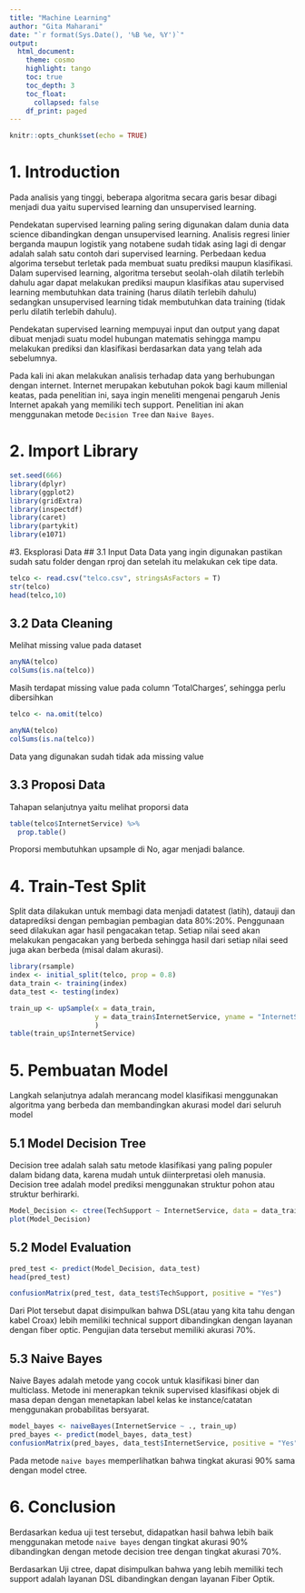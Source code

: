---
title: "Machine Learning"
author: "Gita Maharani"
date: "`r format(Sys.Date(), '%B %e, %Y')`"
output:
  html_document:
    theme: cosmo
    highlight: tango
    toc: true
    toc_depth: 3
    toc_float:
      collapsed: false
    df_print: paged
---

```{r setup, include=FALSE}
knitr::opts_chunk$set(echo = TRUE)
```

# 1. Introduction
Pada analisis yang tinggi, beberapa algoritma secara garis besar dibagi menjadi dua yaitu supervised learning dan unsupervised learning.

Pendekatan supervised learning paling sering digunakan dalam dunia data science dibandingkan dengan unsupervised learning. Analisis regresi linier berganda maupun logistik yang notabene sudah tidak asing lagi di dengar adalah salah satu contoh dari supervised learning. 
Perbedaan kedua algorima tersebut terletak pada membuat suatu prediksi maupun klasifikasi. Dalam supervised learning, algoritma tersebut seolah-olah dilatih terlebih dahulu agar dapat melakukan prediksi maupun klasifikas atau supervised learning membutuhkan data training (harus dilatih terlebih dahulu) sedangkan unsupervised learning tidak membutuhkan data training (tidak perlu dilatih terlebih dahulu).

Pendekatan supervised learning mempuyai input dan output yang dapat dibuat menjadi suatu model hubungan matematis sehingga mampu melakukan prediksi dan klasifikasi berdasarkan data yang telah ada sebelumnya.

Pada kali ini akan melakukan analisis terhadap data yang berhubungan dengan internet. Internet merupakan kebutuhan pokok bagi kaum millenial keatas, pada penelitian ini, saya ingin meneliti mengenai pengaruh Jenis Internet apakah yang memiliki tech support. Penelitian ini akan menggunakan metode `Decision Tree` dan `Naive Bayes`.

# 2. Import Library

```{r warning = FALSE, message = FALSE}
set.seed(666)
library(dplyr) 
library(ggplot2) 
library(gridExtra) 
library(inspectdf)
library(caret) 
library(partykit)
library(e1071)
```

#3. Eksplorasi Data
## 3.1 Input Data
Data yang ingin digunakan pastikan sudah satu folder dengan rproj dan setelah itu melakukan cek tipe data.
```{r}
telco <- read.csv("telco.csv", stringsAsFactors = T)
str(telco)
head(telco,10)
```

## 3.2 Data Cleaning
Melihat missing value pada dataset
```{r}
anyNA(telco)
colSums(is.na(telco))
```
Masih terdapat missing value pada column 'TotalCharges', sehingga perlu dibersihkan
```{r}
telco <- na.omit(telco)

anyNA(telco)
colSums(is.na(telco))
```

Data yang digunakan sudah tidak ada missing value

## 3.3 Proposi Data
Tahapan selanjutnya yaitu melihat proporsi data
```{r}
table(telco$InternetService) %>% 
  prop.table()
```
Proporsi membutuhkan upsample di No, agar menjadi balance.

# 4. Train-Test Split
Split data dilakukan untuk membagi data menjadi datatest (latih), datauji dan dataprediksi dengan pembagian pembagian data 80%:20%. Penggunaan seed dilakukan agar hasil pengacakan tetap. Setiap nilai seed akan melakukan pengacakan yang berbeda sehingga hasil dari setiap nilai seed juga akan berbeda (misal dalam akurasi).
```{r}
library(rsample)
index <- initial_split(telco, prop = 0.8)
data_train <- training(index)
data_test <- testing(index)
```

```{r}
train_up <- upSample(x = data_train,
                     y = data_train$InternetService, yname = "InternetService"
                     )
table(train_up$InternetService)
```
# 5. Pembuatan Model
Langkah selanjutnya adalah merancang model klasifikasi menggunakan algoritma yang berbeda dan membandingkan akurasi model dari seluruh model 

## 5.1 Model Decision Tree
Decision tree adalah salah satu metode klasifikasi yang paling populer dalam bidang data, karena mudah untuk diinterpretasi oleh manusia. Decision tree adalah model prediksi menggunakan struktur pohon atau struktur berhirarki.
```{r}
Model_Decision <- ctree(TechSupport ~ InternetService, data = data_train)
plot(Model_Decision)
```

## 5.2 Model Evaluation

```{r}
pred_test <- predict(Model_Decision, data_test)
head(pred_test)
```

```{r}
confusionMatrix(pred_test, data_test$TechSupport, positive = "Yes")
```
Dari Plot tersebut dapat disimpulkan bahwa DSL(atau yang kita tahu dengan kabel Croax) lebih memiliki technical support dibandingkan dengan layanan dengan fiber optic. Pengujian data tersebut memiliki akurasi 70%.

## 5.3 Naive Bayes
Naive Bayes adalah metode yang cocok untuk klasifikasi biner dan multiclass. Metode ini menerapkan teknik supervised klasifikasi objek di masa depan dengan menetapkan label kelas ke instance/catatan menggunakan probabilitas bersyarat.
```{r}
model_bayes <- naiveBayes(InternetService ~ ., train_up)
pred_bayes <- predict(model_bayes, data_test)
confusionMatrix(pred_bayes, data_test$InternetService, positive = "Yes")
```

Pada metode `naive bayes` memperlihatkan bahwa tingkat akurasi 90% sama dengan model ctree.

# 6. Conclusion

Berdasarkan kedua uji test tersebut, didapatkan hasil bahwa lebih baik menggunakan metode `naive bayes` dengan tingkat akurasi 90% dibandingkan dengan metode decision tree dengan tingkat akurasi 70%.

Berdasarkan Uji ctree, dapat disimpulkan bahwa yang lebih memiliki tech support adalah layanan DSL dibandingkan dengan layanan Fiber Optik.

